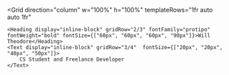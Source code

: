 
<Grid
	direction="column"
	w="100%"
	h="100%"
	templateRows="1fr auto auto 1fr"
>
	<Heading display="inline-block" gridRow="2/3" fontFamily="protipo" fontWeight="bold" fontSize={["60px", "60px", "60px", "90px"]}>Will Theodore</Heading>
	<Text display="inline-block" gridRow="3/4"  fontSize={["20px", "20px", "40px", "50px"]}>
		CS Student and Freelance Developer
	</Text>

</Grid>

